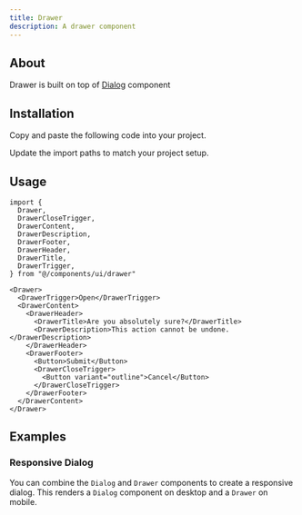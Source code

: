 ```yaml
---
title: Drawer
description: A drawer component
---
```


<ComponentPreview name="drawer" />

## About

Drawer is built on top of [Dialog](./dialog) component

## Installation

<ComponentInstall>

<Fragment slot="manual">

<Steps>

<Step>Copy and paste the following code into your project.</Step>

<ComponentSource path="registry/default/ui/drawer.tsx" />

<Step>Update the import paths to match your project setup.</Step>

</Steps>

</Fragment>

</ComponentInstall>

## Usage

```tsx
import {
  Drawer,
  DrawerCloseTrigger,
  DrawerContent,
  DrawerDescription,
  DrawerFooter,
  DrawerHeader,
  DrawerTitle,
  DrawerTrigger,
} from "@/components/ui/drawer"
```

```tsx
<Drawer>
  <DrawerTrigger>Open</DrawerTrigger>
  <DrawerContent>
    <DrawerHeader>
      <DrawerTitle>Are you absolutely sure?</DrawerTitle>
      <DrawerDescription>This action cannot be undone.</DrawerDescription>
    </DrawerHeader>
    <DrawerFooter>
      <Button>Submit</Button>
      <DrawerCloseTrigger>
        <Button variant="outline">Cancel</Button>
      </DrawerCloseTrigger>
    </DrawerFooter>
  </DrawerContent>
</Drawer>
```

## Examples

### Responsive Dialog

You can combine the `Dialog` and `Drawer` components to create a responsive dialog. This renders a `Dialog` component on desktop and a `Drawer` on mobile.

<ComponentPreview name="drawer-dialog" />
